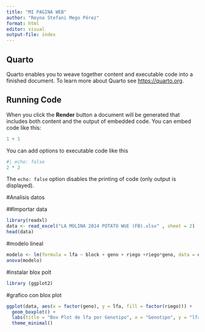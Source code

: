 ```yaml
---
title: "MI PAGINA WEB"
author: "Reyna Stefani Mego Pérez"
format: html
editor: visual
output-file: index
---
```


## Quarto

Quarto enables you to weave together content and executable code into a finished document. To learn more about Quarto see <https://quarto.org>.

## Running Code

When you click the **Render** button a document will be generated that includes both content and the output of embedded code. You can embed code like this:

```r
1 + 1
```

You can add options to executable code like this

```r
#| echo: false
2 * 2
```

The `echo: false` option disables the printing of code (only output is displayed).

#Analisis datos

##Importar data

```r
library(readxl)
data <- read_excel("LA MOLINA 2014 POTATO WUE (FB).xlsx" , sheet = 2)
head(data)
```

#modelo lineal

```r
modelo <- lm(formula = lfa ~ block + geno + riego +riego*geno, data = data) 
anova(modelo)
```

#instalar blox polt

```r
library (ggplot2)
```

#grafico con blox plot

```r
ggplot(data, aes(x = factor(geno), y = lfa, fill = factor(riego))) +
  geom_boxplot() +
  labs(title = "Box Plot de lfa por Genotipo", x = "Genotipo", y = "lfa") +
  theme_minimal()
```
